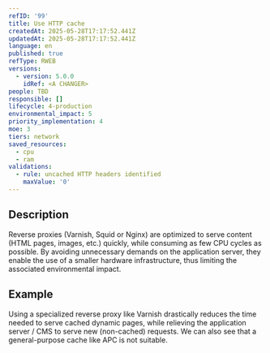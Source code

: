 ```yaml
---
refID: '99'
title: Use HTTP cache
createdAt: 2025-05-28T17:17:52.441Z
updatedAt: 2025-05-28T17:17:52.441Z
language: en
published: true
refType: RWEB
versions:
  - version: 5.0.0
    idRef: <A CHANGER>
people: TBD
responsible: []
lifecycle: 4-production
environmental_impact: 5
priority_implementation: 4
moe: 3
tiers: network
saved_resources:
  - cpu
  - ram
validations:
  - rule: uncached HTTP headers identified
    maxValue: '0'
---
```


## Description

Reverse proxies (Varnish, Squid or Nginx) are optimized to serve content (HTML pages, images, etc.) quickly, while consuming as few CPU cycles as possible. By avoiding unnecessary demands on the application server, they enable the use of a smaller hardware infrastructure, thus limiting the associated environmental impact.

## Example

Using a specialized reverse proxy like Varnish drastically reduces the time needed to serve cached dynamic pages, while relieving the application server / CMS to serve new (non-cached) requests. We can also see that a general-purpose cache like APC is not suitable.
